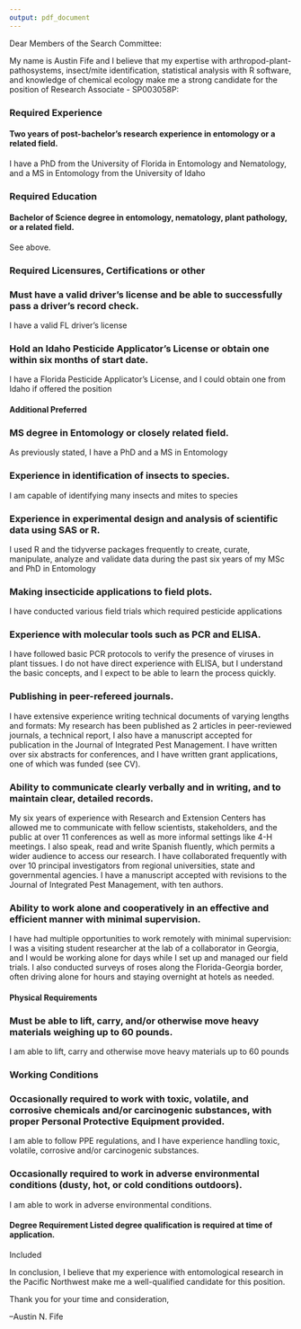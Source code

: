 ```yaml
---
output: pdf_document
---
```

Dear Members of the Search Committee:

My name is Austin Fife and I believe that my expertise with arthropod-plant-pathosystems, insect/mite identification, statistical analysis with R software, and knowledge of chemical ecology make me a strong candidate for the position of Research Associate - SP003058P:


### Required Experience	
#### Two years of post-bachelor’s research experience in entomology or a related field.
I have a PhD from the University of Florida in Entomology and Nematology, and a MS in Entomology from the University of Idaho

### Required Education	
#### Bachelor of Science degree in entomology, nematology, plant pathology, or a related field.
See above.

### Required Licensures, Certifications or other	
### Must have a valid driver’s license and be able to successfully pass a driver’s record check.
I have a valid FL driver's license

### Hold an Idaho Pesticide Applicator’s License or obtain one within six months of start date.
I have a Florida Pesticide Applicator's License, and I could obtain one from Idaho if offered the position

#### Additional Preferred	
### MS degree in Entomology or closely related field.
As previously stated, I have a PhD and a MS in Entomology


### Experience in identification of insects to species.
I am capable of identifying many insects and mites to species

### Experience in experimental design and analysis of scientific data using SAS or R.
I used R and the tidyverse packages frequently to create, curate, manipulate, analyze and validate data during the past six years of my MSc and PhD in Entomology

### Making insecticide applications to field plots.
I have conducted various field trials which required pesticide applications

### Experience with molecular tools such as PCR and ELISA.
I have followed basic PCR protocols to verify the presence of viruses in plant tissues. I do not have direct experience with ELISA, but I understand the basic concepts, and I expect to be able to learn the process quickly.

### Publishing in peer-refereed journals.
I have extensive experience writing technical documents of varying lengths and formats: My research has been published as 2 articles in peer-reviewed journals, a technical report, I also have a manuscript accepted for publication in the Journal of Integrated Pest Management. I have written over six abstracts for conferences, and I have written grant applications, one of which was funded (see CV).


### Ability to communicate clearly verbally and in writing, and to maintain clear, detailed records.
My six years of experience with Research and Extension Centers has allowed me to communicate with fellow scientists, stakeholders, and the public at over 11 conferences as well as more informal settings like 4-H meetings. I also speak, read and write Spanish fluently, which permits a wider audience to access our research.
I have collaborated frequently with over 10 principal investigators from regional universities, state and governmental agencies. I have a manuscript accepted with revisions to the Journal of Integrated Pest Management, with ten authors.

### Ability to work alone and cooperatively in an effective and efficient manner with minimal supervision.
I have had multiple opportunities to work remotely with minimal supervision: I was a visiting student researcher at the lab of a collaborator in Georgia, and I would be working alone for days while I set up and managed our field trials. I also conducted surveys of roses along the Florida-Georgia border, often driving alone for hours and staying overnight at hotels as needed.

#### Physical Requirements	
### Must be able to lift, carry, and/or otherwise move heavy materials weighing up to 60 pounds.
I am able to lift, carry and otherwise move heavy materials up to 60 pounds

### Working Conditions	
### Occasionally required to work with toxic, volatile, and corrosive chemicals and/or carcinogenic substances, with proper Personal Protective Equipment provided.
I am able to follow PPE regulations, and I have experience handling toxic, volatile, corrosive and/or carcinogenic substances.

### Occasionally required to work in adverse environmental conditions (dusty, hot, or cold conditions outdoors).
I am able to work in adverse environmental conditions.

#### Degree Requirement	Listed degree qualification is required at time of application.
Included

In conclusion, I believe that my experience with entomological research in the Pacific Northwest make me a well-qualified candidate for this position.

Thank you for your time and consideration,

--Austin N. Fife
